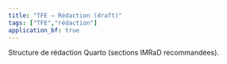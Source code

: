 ```yaml
---
title: "TFE – Rédaction (draft)"
tags: ["TFE","rédaction"]
application_bf: true
---
```


Structure de rédaction Quarto (sections IMRaD recommandées).
